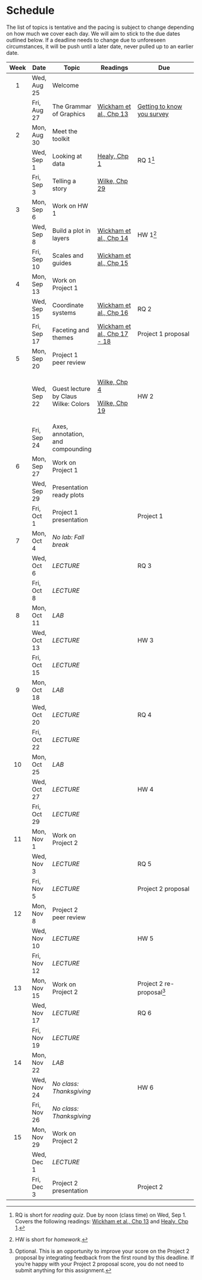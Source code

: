 # Schedule

The list of topics is tentative and the pacing is subject to change depending on how much we cover each day.
We will aim to stick to the due dates outlined below.
If a deadline needs to change due to unforeseen circumstances, it will be push until a later date, never pulled up to an earlier date.

+------+-------------+--------------------------------------+-----------------------------------------------------------------------+------------------------------------------------------------------------------------------------------------------------------------+
| Week | Date        | Topic                                | Readings                                                              | Due                                                                                                                                |
+:====:+=============+======================================+=======================================================================+====================================================================================================================================+
| 1    | Wed, Aug 25 | Welcome                              |                                                                       |                                                                                                                                    |
+------+-------------+--------------------------------------+-----------------------------------------------------------------------+------------------------------------------------------------------------------------------------------------------------------------+
|      | Fri, Aug 27 | The Grammar of Graphics              | [Wickham et al., Chp 13](https://ggplot2-book.org/mastery.html)       | [Getting to know you survey](https://sakai.duke.edu/samigo-app/servlet/Login?id=6fa7ebf3-01af-42a6-91ba-3e813d3901221629867759400) |
+------+-------------+--------------------------------------+-----------------------------------------------------------------------+------------------------------------------------------------------------------------------------------------------------------------+
| 2    | Mon, Aug 30 | Meet the toolkit                     |                                                                       |                                                                                                                                    |
+------+-------------+--------------------------------------+-----------------------------------------------------------------------+------------------------------------------------------------------------------------------------------------------------------------+
|      | Wed, Sep 1  | Looking at data                      | [Healy, Chp 1](https://socviz.co/lookatdata.html#lookatdata)          | RQ 1[^schedule-1]                                                                                                                  |
+------+-------------+--------------------------------------+-----------------------------------------------------------------------+------------------------------------------------------------------------------------------------------------------------------------+
|      | Fri, Sep 3  | Telling a story                      | [Wilke, Chp 29](https://clauswilke.com/dataviz/telling-a-story.html)  |                                                                                                                                    |
+------+-------------+--------------------------------------+-----------------------------------------------------------------------+------------------------------------------------------------------------------------------------------------------------------------+
| 3    | Mon, Sep 6  | Work on HW 1                         |                                                                       |                                                                                                                                    |
+------+-------------+--------------------------------------+-----------------------------------------------------------------------+------------------------------------------------------------------------------------------------------------------------------------+
|      | Wed, Sep 8  | Build a plot in layers               | [Wickham et al., Chp 14](https://ggplot2-book.org/layers.html)        | HW 1[^schedule-2]                                                                                                                  |
+------+-------------+--------------------------------------+-----------------------------------------------------------------------+------------------------------------------------------------------------------------------------------------------------------------+
|      | Fri, Sep 10 | Scales and guides                    | [Wickham et al., Chp 15](https://ggplot2-book.org/scales-guides.html) |                                                                                                                                    |
+------+-------------+--------------------------------------+-----------------------------------------------------------------------+------------------------------------------------------------------------------------------------------------------------------------+
| 4    | Mon, Sep 13 | Work on Project 1                    |                                                                       |                                                                                                                                    |
+------+-------------+--------------------------------------+-----------------------------------------------------------------------+------------------------------------------------------------------------------------------------------------------------------------+
|      | Wed, Sep 15 | Coordinate systems                   | [Wickham et al., Chp 16](https://ggplot2-book.org/coord.html)         | RQ 2                                                                                                                               |
+------+-------------+--------------------------------------+-----------------------------------------------------------------------+------------------------------------------------------------------------------------------------------------------------------------+
|      | Fri, Sep 17 | Faceting and themes                  | [Wickham et al., Chp 17 - 18](https://ggplot2-book.org/facet.html)    | Project 1 proposal                                                                                                                 |
+------+-------------+--------------------------------------+-----------------------------------------------------------------------+------------------------------------------------------------------------------------------------------------------------------------+
| 5    | Mon, Sep 20 | Project 1 peer review                |                                                                       |                                                                                                                                    |
+------+-------------+--------------------------------------+-----------------------------------------------------------------------+------------------------------------------------------------------------------------------------------------------------------------+
|      | Wed, Sep 22 | Guest lecture by Claus Wilke: Colors | [Wilke, Chp 4](https://clauswilke.com/dataviz/color-basics.html)      | HW 2                                                                                                                               |
|      |             |                                      |                                                                       |                                                                                                                                    |
|      |             |                                      | [Wilke, Chp 19](https://clauswilke.com/dataviz/color-pitfalls.html)   |                                                                                                                                    |
+------+-------------+--------------------------------------+-----------------------------------------------------------------------+------------------------------------------------------------------------------------------------------------------------------------+
|      | Fri, Sep 24 | Axes, annotation, and compounding    |                                                                       |                                                                                                                                    |
+------+-------------+--------------------------------------+-----------------------------------------------------------------------+------------------------------------------------------------------------------------------------------------------------------------+
| 6    | Mon, Sep 27 | Work on Project 1                    |                                                                       |                                                                                                                                    |
+------+-------------+--------------------------------------+-----------------------------------------------------------------------+------------------------------------------------------------------------------------------------------------------------------------+
|      | Wed, Sep 29 | Presentation ready plots             |                                                                       |                                                                                                                                    |
+------+-------------+--------------------------------------+-----------------------------------------------------------------------+------------------------------------------------------------------------------------------------------------------------------------+
|      | Fri, Oct 1  | Project 1 presentation               |                                                                       | Project 1                                                                                                                          |
+------+-------------+--------------------------------------+-----------------------------------------------------------------------+------------------------------------------------------------------------------------------------------------------------------------+
| 7    | Mon, Oct 4  | *No lab: Fall break*                 |                                                                       |                                                                                                                                    |
+------+-------------+--------------------------------------+-----------------------------------------------------------------------+------------------------------------------------------------------------------------------------------------------------------------+
|      | Wed, Oct 6  | *LECTURE*                            |                                                                       | RQ 3                                                                                                                               |
+------+-------------+--------------------------------------+-----------------------------------------------------------------------+------------------------------------------------------------------------------------------------------------------------------------+
|      | Fri, Oct 8  | *LECTURE*                            |                                                                       |                                                                                                                                    |
+------+-------------+--------------------------------------+-----------------------------------------------------------------------+------------------------------------------------------------------------------------------------------------------------------------+
| 8    | Mon, Oct 11 | *LAB*                                |                                                                       |                                                                                                                                    |
+------+-------------+--------------------------------------+-----------------------------------------------------------------------+------------------------------------------------------------------------------------------------------------------------------------+
|      | Wed, Oct 13 | *LECTURE*                            |                                                                       | HW 3                                                                                                                               |
+------+-------------+--------------------------------------+-----------------------------------------------------------------------+------------------------------------------------------------------------------------------------------------------------------------+
|      | Fri, Oct 15 | *LECTURE*                            |                                                                       |                                                                                                                                    |
+------+-------------+--------------------------------------+-----------------------------------------------------------------------+------------------------------------------------------------------------------------------------------------------------------------+
| 9    | Mon, Oct 18 | *LAB*                                |                                                                       |                                                                                                                                    |
+------+-------------+--------------------------------------+-----------------------------------------------------------------------+------------------------------------------------------------------------------------------------------------------------------------+
|      | Wed, Oct 20 | *LECTURE*                            |                                                                       | RQ 4                                                                                                                               |
+------+-------------+--------------------------------------+-----------------------------------------------------------------------+------------------------------------------------------------------------------------------------------------------------------------+
|      | Fri, Oct 22 | *LECTURE*                            |                                                                       |                                                                                                                                    |
+------+-------------+--------------------------------------+-----------------------------------------------------------------------+------------------------------------------------------------------------------------------------------------------------------------+
| 10   | Mon, Oct 25 | *LAB*                                |                                                                       |                                                                                                                                    |
+------+-------------+--------------------------------------+-----------------------------------------------------------------------+------------------------------------------------------------------------------------------------------------------------------------+
|      | Wed, Oct 27 | *LECTURE*                            |                                                                       | HW 4                                                                                                                               |
+------+-------------+--------------------------------------+-----------------------------------------------------------------------+------------------------------------------------------------------------------------------------------------------------------------+
|      | Fri, Oct 29 | *LECTURE*                            |                                                                       |                                                                                                                                    |
+------+-------------+--------------------------------------+-----------------------------------------------------------------------+------------------------------------------------------------------------------------------------------------------------------------+
| 11   | Mon, Nov 1  | Work on Project 2                    |                                                                       |                                                                                                                                    |
+------+-------------+--------------------------------------+-----------------------------------------------------------------------+------------------------------------------------------------------------------------------------------------------------------------+
|      | Wed, Nov 3  | *LECTURE*                            |                                                                       | RQ 5                                                                                                                               |
+------+-------------+--------------------------------------+-----------------------------------------------------------------------+------------------------------------------------------------------------------------------------------------------------------------+
|      | Fri, Nov 5  | *LECTURE*                            |                                                                       | Project 2 proposal                                                                                                                 |
+------+-------------+--------------------------------------+-----------------------------------------------------------------------+------------------------------------------------------------------------------------------------------------------------------------+
| 12   | Mon, Nov 8  | Project 2 peer review                |                                                                       |                                                                                                                                    |
+------+-------------+--------------------------------------+-----------------------------------------------------------------------+------------------------------------------------------------------------------------------------------------------------------------+
|      | Wed, Nov 10 | *LECTURE*                            |                                                                       | HW 5                                                                                                                               |
+------+-------------+--------------------------------------+-----------------------------------------------------------------------+------------------------------------------------------------------------------------------------------------------------------------+
|      | Fri, Nov 12 | *LECTURE*                            |                                                                       |                                                                                                                                    |
+------+-------------+--------------------------------------+-----------------------------------------------------------------------+------------------------------------------------------------------------------------------------------------------------------------+
| 13   | Mon, Nov 15 | Work on Project 2                    |                                                                       | Project 2 re-proposal[^schedule-3]                                                                                                 |
+------+-------------+--------------------------------------+-----------------------------------------------------------------------+------------------------------------------------------------------------------------------------------------------------------------+
|      | Wed, Nov 17 | *LECTURE*                            |                                                                       | RQ 6                                                                                                                               |
+------+-------------+--------------------------------------+-----------------------------------------------------------------------+------------------------------------------------------------------------------------------------------------------------------------+
|      | Fri, Nov 19 | *LECTURE*                            |                                                                       |                                                                                                                                    |
+------+-------------+--------------------------------------+-----------------------------------------------------------------------+------------------------------------------------------------------------------------------------------------------------------------+
| 14   | Mon, Nov 22 | *LAB*                                |                                                                       |                                                                                                                                    |
+------+-------------+--------------------------------------+-----------------------------------------------------------------------+------------------------------------------------------------------------------------------------------------------------------------+
|      | Wed, Nov 24 | *No class: Thanksgiving*             |                                                                       | HW 6                                                                                                                               |
+------+-------------+--------------------------------------+-----------------------------------------------------------------------+------------------------------------------------------------------------------------------------------------------------------------+
|      | Fri, Nov 26 | *No class: Thanksgiving*             |                                                                       |                                                                                                                                    |
+------+-------------+--------------------------------------+-----------------------------------------------------------------------+------------------------------------------------------------------------------------------------------------------------------------+
| 15   | Mon, Nov 29 | Work on Project 2                    |                                                                       |                                                                                                                                    |
+------+-------------+--------------------------------------+-----------------------------------------------------------------------+------------------------------------------------------------------------------------------------------------------------------------+
|      | Wed, Dec 1  | *LECTURE*                            |                                                                       |                                                                                                                                    |
+------+-------------+--------------------------------------+-----------------------------------------------------------------------+------------------------------------------------------------------------------------------------------------------------------------+
|      | Fri, Dec 3  | Project 2 presentation               |                                                                       | Project 2                                                                                                                          |
+------+-------------+--------------------------------------+-----------------------------------------------------------------------+------------------------------------------------------------------------------------------------------------------------------------+

[^schedule-1]: RQ is short for *reading quiz*.
    Due by noon (class time) on Wed, Sep 1.
    Covers the following readings: [Wickham et al., Chp 13](https://ggplot2-book.org/mastery.html) and [Healy, Chp 1](https://socviz.co/lookatdata.html#lookatdata).

[^schedule-2]: HW is short for *homework*.

[^schedule-3]: Optional.
    This is an opportunity to improve your score on the Project 2 proposal by integrating feedback from the first round by this deadline.
    If you're happy with your Project 2 proposal score, you do not need to submit anything for this assignment.
